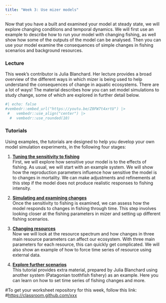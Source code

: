 ```yaml
---
title: "Week 3: Use mizer models"
---
```


Now that you have a built and examined your model at steady state, we will explore changing conditions and temporal dynamics. We will first use an example to describe how to run your model with changing fishing, as well show how some of the outputs of the model can be analysed. Then you can use your model examine the consequences of simple changes in fishing scenarios and background resources.

### Lecture

This week's contributor is Julia Blanchard. Her lecture provides a broad overview of the different ways in which mizer is being used to help understand the consequences of change in aquatic ecosystems. There are a lot of ways! The material describes how you can set model simulations to study change, some of which are explored in further detail below.

```r
#| echo: false
#vembedr::embed_url("https://youtu.be/Z8FW7t4xrtU") |>
 #   vembedr::use_align("center") |>
  #  vembedr::use_rounded(10)
```

### Tutorials

Using examples, the tutorials are designed to help you develop your own model simulation experiments, in the following four stages:

1.  [**Tuning the sensitivity to fishing**](tune-sensitivity.qmd)\
    First, we will explore how sensitive your model is to the effects of fishing. As usual, we will start with an example system. We will show how the reproduction parameters influence how sensitive the model is to changes in mortality. We can make adjustments and refinements at this step if the model does not produce realistic responses to fishing intensity.

2.  [**Simulating and examining changes**](simulate-change.qmd)\
    Once the sensitivity to fishing is examined, we can assess how the model responds to changes in fishing through time. This step involves looking closer at the fishing parameters in mizer and setting up different fishing scenarios. 
    
3.  [**Changing resources**](change-resources.qmd)\
    Now we will look at the resource spectrum and how changes in three main resource parameters can affect our ecosystem. With three main parameters for each resource, this can quickly get complicated. We will also show an example of how to force time series of resource using external data. 

4.  [**Explore further scenarios**](run-your-own-scenarios.qmd)\
    This tutorial provides extra material, prepared by Julia Blanchard using another system (Patagonian toothfish fishery) as an example. Here you can learn on how to set time series of fishing changes and more. 
    



#To get your worksheet repository for this week, follow this link: \#<https://classroom.github.com/xxx>

